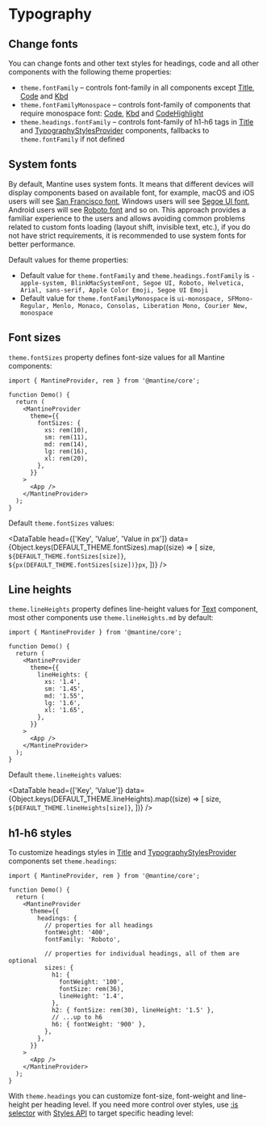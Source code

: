 

# Typography

## Change fonts

You can change fonts and other text styles for headings, code and all other components with the following theme properties:

- `theme.fontFamily` – controls font-family in all components except [Title](/core/title/), [Code](/core/code/) and [Kbd](/core/kbd/)
- `theme.fontFamilyMonospace` – controls font-family of components that require monospace font: [Code](/core/code/), [Kbd](/core/kbd/) and [CodeHighlight](/x/code-highlight/)
- `theme.headings.fontFamily` – controls font-family of h1-h6 tags in [Title](/core/title/) and [TypographyStylesProvider](/core/typography-styles-provider/) components, fallbacks to `theme.fontFamily` if not defined

<Demo data={ThemingDemos.fonts} />

## System fonts

By default, Mantine uses system fonts. It means that different devices will display components based on available font,
for example, macOS and iOS users will see [San Francisco font](https://developer.apple.com/fonts/),
Windows users will see [Segoe UI font](https://docs.microsoft.com/en-us/typography/font-list/segoe-ui),
Android users will see [Roboto font](https://fonts.google.com/specimen/Roboto) and so on.
This approach provides a familiar experience to the users and allows avoiding common problems
related to custom fonts loading (layout shift, invisible text, etc.), if you do not have strict
requirements, it is recommended to use system fonts for better performance.

Default values for theme properties:

- Default value for `theme.fontFamily` and `theme.headings.fontFamily` is `-apple-system, BlinkMacSystemFont, Segoe UI, Roboto, Helvetica, Arial, sans-serif, Apple Color Emoji, Segoe UI Emoji`
- Default value for `theme.fontFamilyMonospace` is `ui-monospace, SFMono-Regular, Menlo, Monaco, Consolas, Liberation Mono, Courier New, monospace`

## Font sizes

<Demo data={ThemingDemos.fontSizeConfigurator} />

`theme.fontSizes` property defines font-size values for all Mantine components:

```tsx
import { MantineProvider, rem } from '@mantine/core';

function Demo() {
  return (
    <MantineProvider
      theme={{
        fontSizes: {
          xs: rem(10),
          sm: rem(11),
          md: rem(14),
          lg: rem(16),
          xl: rem(20),
        },
      }}
    >
      <App />
    </MantineProvider>
  );
}
```

Default `theme.fontSizes` values:

<DataTable
  head={['Key', 'Value', 'Value in px']}
  data={Object.keys(DEFAULT_THEME.fontSizes).map((size) => [
    size,
    `${DEFAULT_THEME.fontSizes[size]}`,
    `${px(DEFAULT_THEME.fontSizes[size])}px`,
  ])}
/>

## Line heights

`theme.lineHeights` property defines line-height values for [Text](/core/text) component,
most other components use `theme.lineHeights.md` by default:

```tsx
import { MantineProvider } from '@mantine/core';

function Demo() {
  return (
    <MantineProvider
      theme={{
        lineHeights: {
          xs: '1.4',
          sm: '1.45',
          md: '1.55',
          lg: '1.6',
          xl: '1.65',
        },
      }}
    >
      <App />
    </MantineProvider>
  );
}
```

Default `theme.lineHeights` values:

<DataTable
  head={['Key', 'Value']}
  data={Object.keys(DEFAULT_THEME.lineHeights).map((size) => [
    size,
    `${DEFAULT_THEME.lineHeights[size]}`,
  ])}
/>

## h1-h6 styles

To customize headings styles in [Title](/core/title/) and [TypographyStylesProvider](/core/typography-styles-provider/) components
set `theme.headings`:

```tsx
import { MantineProvider, rem } from '@mantine/core';

function Demo() {
  return (
    <MantineProvider
      theme={{
        headings: {
          // properties for all headings
          fontWeight: '400',
          fontFamily: 'Roboto',

          // properties for individual headings, all of them are optional
          sizes: {
            h1: {
              fontWeight: '100',
              fontSize: rem(36),
              lineHeight: '1.4',
            },
            h2: { fontSize: rem(30), lineHeight: '1.5' },
            // ...up to h6
            h6: { fontWeight: '900' },
          },
        },
      }}
    >
      <App />
    </MantineProvider>
  );
}
```

With `theme.headings` you can customize font-size, font-weight and line-height per heading level.
If you need more control over styles, use [:is selector](https://developer.mozilla.org/en-US/docs/Web/CSS/:is)
with [Styles API](/styles/styles-api) to target specific heading level:

<Demo data={ThemingDemos.headingsStyles} />
